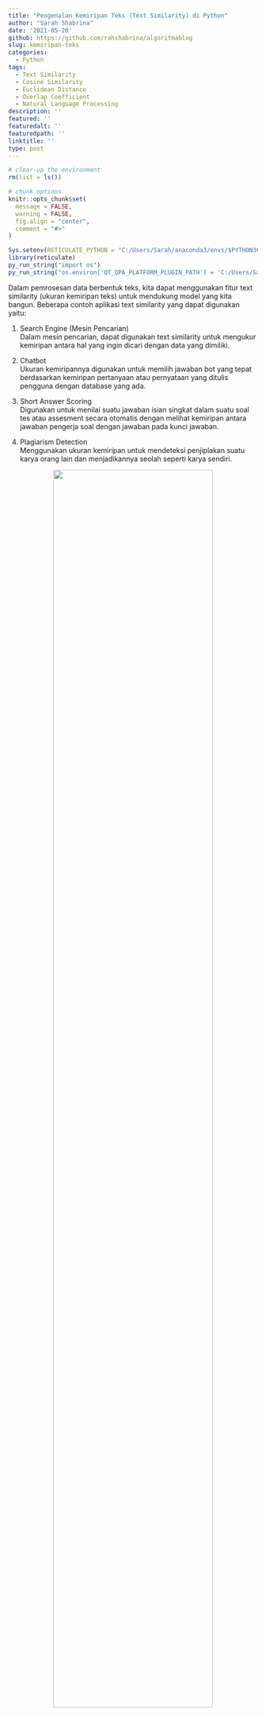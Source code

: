 ```yaml
---
title: "Pengenalan Kemiripan Teks (Text Similarity) di Python"
author: "Sarah Shabrina"
date: '2021-05-20'
github: https://github.com/rahshabrina/algoritmablog
slug: kemiripan-teks
categories:
  - Python
tags: 
  - Text Similarity
  - Cosine Similarity
  - Euclidean Distance
  - Overlap Coefficient
  - Natural Language Processing
description: ''
featured: ''
featuredalt: ''
featuredpath: ''
linktitle: ''
type: post
---
```

```r
# clear-up the environment
rm(list = ls())

# chunk options
knitr::opts_chunk$set(
  message = FALSE,
  warning = FALSE,
  fig.align = "center",
  comment = "#>"
)

Sys.setenv(RETICULATE_PYTHON = "C:/Users/Sarah/anaconda3/envs/$PYTHON36_ENV_NAME/python.exe")
library(reticulate)
py_run_string("import os")
py_run_string("os.environ['QT_QPA_PLATFORM_PLUGIN_PATH'] = 'C:/Users/Sarah/anaconda3/Library/plugins/platforms'")

```



Dalam pemrosesan data berbentuk teks, kita dapat menggunakan fitur text similarity (ukuran kemiripan teks) untuk mendukung model yang kita bangun. Beberapa contoh aplikasi text similarity yang dapat digunakan yaitu: 

1. Search Engine (Mesin Pencarian) \
Dalam mesin pencarian, dapat digunakan text similarity untuk mengukur kemiripan antara hal yang ingin dicari dengan data yang dimiliki.

2. Chatbot \
Ukuran kemiripannya digunakan untuk memilih jawaban bot yang tepat berdasarkan kemiripan pertanyaan atau pernyataan yang ditulis pengguna dengan database yang ada.

3. Short Answer Scoring \
Digunakan untuk menilai suatu jawaban isian singkat dalam suatu soal tes atau assesment secara otomatis dengan melihat kemiripan antara jawaban pengerja soal dengan jawaban pada kunci jawaban.

4. Plagiarism Detection \
Menggunakan ukuran kemiripan untuk mendeteksi penjiplakan suatu karya orang lain dan menjadikannya seolah seperti karya sendiri.

<center> ![](/img/similarity/similarity.png){width="80%"} </center>

Ukuran kemiripan teks atau Text Similarity adalah suatu ukuran yang menggambarkan tingkat kemiripan antara satu teks dengan teks lainnya. Teks dapat terdiri dari beberapa kata, namun dapat pula terdiri dari milyaran kata yang tertulis 
dalam sebuah naskah. Secara umum, terdapat dua kategori cara untuk mengukur hal tesebut.

1. String Based Similarity \
Jenis yang pertama adalah ukuran kemiripan yang berdasarkan string (String-Based Similarity). String adalah beberapa rangkaian dari karakter (huruf, angka, simbol) yang dipisahkan oleh spasi. String-Based Similarity memiliki 2 macam kategori, Character-Based Distance Measure dan Term-Based Distance Measure. Dua kategori ini megukur kemiripan berdasarkan jarak antar teks. Character-Based Distance Measure  mengukur jaraknya berdasarkan karakter, sedangkan Term-Based Distance Measure mengukurnya berdasarkan jarak antar termnya.

2. Corpus Based Similarity \
Jenis ukuran kemiripan yang kedua adalah Corpus-Based Similarity. Pengukuran ini adalah mempertimbangkan kemiripan dari sisi semantik yang menentukan kemiripan antar kata berdasarkan informasi yang ada. Berbeda dengan jenis kemiripan sebelumnya yang hanya melihat kemiripan secara permukaan saja, jenis ini mengukur kemiripan dari segi makna kata atau kalimat yang ada. 

Dalam tulisan ini, akan diberi 2 contoh ukuran kemiripan dari jenis **Term-Based Distance Measure**, diantaranya:

### 1. Cosine Similarity

Seperti namanya, ukuran ini menghitung nilai cosinus sudut antar dua vektor. Vektor yang digunakan dalam perhitungan ini adalah vektor merepresentasikan teks yang ada. Persamaan matematikanya adalah sebagai berikut:

\begin{equation}
\cos \theta=\frac{\mathbf{a} . \mathbf{b}}{\|\mathbf{a}\|\|\mathbf{b}\|}
\end{equation}

dengan **a** adalah vektor teks pertama dan **b** adalah vektor teks kedua 


<center> ![](/img/similarity/cosine.png){width="80%"} </center>


Rentang nilai cosine similarity adalah dari -1 hingga 1. Terdapat tiga kemungkinan kategori yang ada dalam ukuran ini :

    (i) Kedua teks mirip, 
    yaitu ketika sudut antar vektornya mendekati nol dan nilai cosinusnya mendekati 1.
    (ii) Kedua teks tidak berkaitan atau tidak mirip,
    yaitu ketika sudut antar vektornya mendekati 90 derajat dan nilai cosinusnya mendekati nol.
    (iii) Kedua teks berlawanan, 
    yaitu ketika sudut antar vektornya mendekati 180 derajat dan nilai cosinusnya negatif dan mendekati minus 1.

Karena perhitungan cosine similarity membutuhkan tipe data berbentuk vektor, maka perlu dilakukan transformasi data teks dengan vektor (Vektorisasi Teks). Vektorisasi Teks adalah teknik untuk mengubah teks menjadi bentuk yang mudah dipahami oleh mesin yaitu vektor, susunan dari angka-angka bilangan bulat. Setiap kalimat yang ada, diekstrak dan direpresentasikan dalam bentuk vektor.  Untuk vektorisasi teks dapat dilakukan dengan beberapa cara, salah satunya dengan melakukan pembentukan Bag Of Word.

BoW merupakan salah satu teknik vektorisasi teks yang membangun vektor berdasarkan banyaknya kata unik yang terdapat dalam kalimat. Secara fundamental, BoW  lebih berperan dalam mengekstrak informasi berdasarkan banyaknya kemunculan kata daripada di mana kata itu muncul dalam suatu teks. Alur pembentukan vektornya adalah: \
    1. Menyusun setiap kata yang unik ke angka dan didaftarkan. \
    2. Dalam setiap kalimat kemudian dihitung banyaknya setiap kata unik yang ada. \
    3. Terbentuklah vektor BoW dari masing-masing teks. 
    
Contoh : 



Kalimat  1 : Classification produce discrete value \
Kalimat 2 : Discrete value on classification

Maka Bag Of Wordnya berupa : 

<center> ![](/img/similarity/rsz_bow1.png){width="80%"} </center>


Vektor Kalimat 1 adalah **a** = [1,1,1,1,0] 

Vektor Kalimat 2 adalah **b** = [1,0,1,1,1] 

Setelah data telah bertipe vektor, maka kemudian dapat dihitung cosine similarity-nya:

\begin{equation}
\cos \theta=\frac{\mathbf{a} . \mathbf{b}}{\|\mathbf{a}\|\|\mathbf{b}\|}=\frac{1 \times 1+1 \times 0+1 \times 1+1 \times 1+0 \times 1}{\sqrt{4} \sqrt{4}}=0.75
\end{equation}

Jadi, berdasarkan perhitungan cosine similarity, tingkat kemiripan antar 2 kalimat tersebut sebesar 0.75

Dalam python, kita dapat membangun algoritma untuk transformasi teks ke dalam vektor dengan Bag Of Word dan melakukan perhitungan cosine similarity.

```python
#Import Package
import math

#Definisi Fungsi Cosine Similarity
def cosine_sim(vec1, vec2):
    vec1 = list(vec1)
    vec2 = list(vec2)
    dot_prod = 0
    for i, v in enumerate(vec1):
        dot_prod += v * vec2[i]
    mag_1 = math.sqrt(sum([x**2 for x in vec1]))
    mag_2 = math.sqrt(sum([x**2 for x in vec2]))
    return dot_prod / (mag_1 * mag_2)

#2 Kalimat yang ingin dihitung cosine similaritynya 
kalimat1 = 'classification produce discrete value'
kalimat2 = 'discrete value on classification'

#Pembentukan Vektor Bag Of Word
cosineBoW=[]
bagOfWordsA = kalimat1.split(' ')
bagOfWordsB = kalimat2.split(' ')
uniqueWords = set(bagOfWordsA).union(set(bagOfWordsB))
numOfWordsA = dict.fromkeys(uniqueWords, 0)
for word in bagOfWordsA:
    numOfWordsA[word] += 1
numOfWordsB = dict.fromkeys(uniqueWords, 0)
for word in bagOfWordsB:
    numOfWordsB[word] += 1
    
#Perhitungan Cosine Similarity
cosine_sim(numOfWordsA.values(),numOfWordsB.values())
```

NB : ketika melakukan vektorisasi teks dengan menggunakan Bag Of Word (BoW), maka nilai cosine similarity akan selalu bernilai non-negatif karena elemen-elemen dalam vektor adalah banyaknya suatu kata bernilai non-negatif. Akibatnya, Cosine Similarity dengan BoW terbatas untuk mendeteksi kemiripan suatu teks dari segi permukaan atau leksikal saja. Ia belum bisa mendeteksi apakah 2 kalimat itu memiliki informasi yang berlawanan.

### 2. Euclidean Distance

Euclidean distance mengidentifikasi seberapa jauh dua vektor terpisah satu sama lain. Artinya dia melihat jarak kedekatan antara dua teks. Jika cosine similarity memperhatikan sudut antar vektor, euclidean distance lebih memperhatikan jarak antar vektor dalam euclidean space. Persamaan matematika dalam menghitung jaraknya adalah :
\begin{equation}
d(\vec{v}, \vec{w})=\sqrt{\sum_{i=1}^{n}\left(v_{i}-w_{i}\right)^{2}}
\end{equation}

di mana $\vec{v}$ adalah vektor teks 1, $\vec{w}$ adalah vektor teks 2, n adalah dimensi dari vektor tersebut.

<center> ![](/img/similarity/euclid.png){width="80%"} </center>

Contoh perhitungannya adalah

Misal kita menggunakan contoh sebelumnya di mana \
Kalimat 1 : Classification produce discrete value \
Kalimat 2 : Discrete value on classification 

Kemudian kita dapatkan vektor teks dari masing-masing kalimat yaitu : 
$ \vec{v}$ = [1,1,1,1,0]
dan
$ \vec{w}$= [1,0,1,1,1]

maka $$d(\vec{v}, \vec{w})=\sqrt{\sum_{i=1}^{n}\left(v_{i}-w_{i}\right)^{2}} = \sqrt{(1-1)^{2}+(1-0)^{2}+(1-1)^{2}+(1-1)^{2} + (0-1)^{2}} = \sqrt{2} = 1.414 $$

didapat jarak antara 2 kalimat adalah 1.414, artinya antar 2 vektor tersebut memiliki jarak yang cukup dekat.

dengan menggunakan python, dapat digunakan perhitungan euclidean distance dengan :

```python
#Import Package 

import numpy as np

#definisi array dari masing-masing kalimat
kalimat1array= np.array(list(numOfWordsA.values()))
kalimat2array= np.array(list(numOfWordsB.values()))

#euclidean distance
d = np.linalg.norm(kalimat1array - kalimat2array)
d
```

Seperti yang kita lihat, euclidean distance tidak seperti cosine similarity yang berada pada batas tertentu. Sehingga untuk menentukan apakah jaraknya sudah cukup dekat apa belum sebaiknya digunakan vektor-vektor lain sebagai pembanding atau bisa dilakukan penentuan batas/threshold sendiri oleh pembuat model.

### 3. Overlap Coefficient

Overlap coefficient, disebut juga dengan Szymkiewicz-Simpson Coefficient adalah ukuran yang menghitung overlap dari dua himpunan. Ukurannya dihitung dengan melakukan pembagian panjang irisan dari dua himpunan dengan panjang himpunan yang paling kecil. Jika himpunan pertama adalah subset atau subhimpunan dari himpunan kedua, vice versa, maka nilai overlap coefficientnya akan menjadi 1. Jika tidak ada kata yang sama antara teks pertama dan kedua, maka nilai overlap coefficientnya akan bernilai nol.

\begin{equation}
\operatorname{Overlap}\left(D_{1}, D_{2}\right)=\frac{\left|D_{1} \cap D_{2}\right|}{\min \left(\left|D_{1}\right|,\left|D_{2}\right|\right)}
\end{equation}

dengan $D_1$ adalah vektor teks 1 dan $D_2$ adalah vektor teks 2.

<center> ![](/img/similarity/rsz_overlap.png){width="80%"} </center>


Contoh perhitungannya adalah sebagai berikut:

1. A = {Siti, Mau, Tidur} \
   B = {Siti, Mau, Tidur, Siang}\
   Maka,  Overlap(A,B)=3/3=1. 
   
2. X = {Siti, Belajar}\
   Y = {Siti, Mau, Tidur, Siang}\
   Maka,  Overlap(A,B)=½. 
   
3. P = {Makan, Nasi, Kuning} \
   Q = {Minum, Air, Putih}\
   Maka, Overlap(P,Q)=0. 

dengan menggunakan python :

```python
#Definisikan kalimat yang akan dihitung overlappingnya
A={'Siti','Mau','Tidur'}
B={'Siti','Mau','Tidur','Siang'}

#Definisikan fungsi Overlap
def overlap(A,B):
    up=len(A.intersection(B))
    do=min(len(A),len(B))
    return up/do

overlap(A,B)    
```

### Reference
1. M.K.Vijaymeena, K.Kavitha, A Survey on Similarity Measures In Text Mining, 2016
2. https://docs.python.org/3/library/math.html
3. https://www.semanticscholar.org/topic/Overlap-coefficient/1578196
4. https://en.wikipedia.org/wiki/Euclidean_distance

